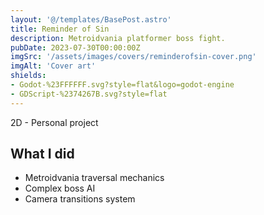 ```yaml
---
layout: '@/templates/BasePost.astro'
title: Reminder of Sin
description: Metroidvania platformer boss fight.
pubDate: 2023-07-30T00:00:00Z
imgSrc: '/assets/images/covers/reminderofsin-cover.png'
imgAlt: 'Cover art'
shields:
- Godot-%23FFFFFF.svg?style=flat&logo=godot-engine
- GDScript-%2374267B.svg?style=flat
---
```


2D - Personal project

<StoreLinkBanner
  gitHubUrl=''
  playStoreUrl=''
  itchUrl='https://ironcutter24.itch.io/victorian-metroidvania'
/>

<ProjectDetails
  role='All'
  company='Solo'
  platforms='WebGL - PC'
  time='1 month'
/>

## What I did

- Metroidvania traversal mechanics
- Complex boss AI
- Camera transitions system
